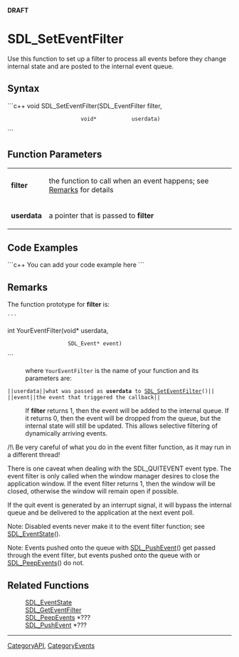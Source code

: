 <!-- pragma section-numbers off -->
<!-- pragma camelcase off -->
'''DRAFT'''

= SDL_SetEventFilter =
Use this function to set up a filter to process all events before they change internal state and are posted to the internal event queue.


== Syntax ==
```c++
void SDL_SetEventFilter(SDL_EventFilter filter,
                        void*           userdata)
```

== Function Parameters ==
{|
|'''filter'''
|the function to call when an event happens; see [[#Remarks|Remarks]] for details
|-
|'''userdata'''
|a pointer that is passed to '''filter'''
|}

== Code Examples ==
```c++
You can add your code example here
```

== Remarks ==
<!-- #The following is included on SDL_AddEventWatch and SDL_DelEventWatch.  Any changes between these comments will be reflected on those pages.  Please use caution when editing.  Start Include here. -->

The function prototype for '''filter''' is:
 ```
int YourEventFilter(void*      userdata,
                    SDL_Event* event)
```
<!-- #End Include here -->
: where <code>YourEventFilter</code> is the name of your function and its parameters are:
 ||<code>userdata</code>||what was passed as '''userdata''' to [[SDL_SetEventFilter]]()||
 ||<code>event</code>||the event that triggered the callback||

: If '''filter''' returns 1, then the event will be added to the internal queue.  If it returns 0, then the event will be dropped from the queue, but the internal state will still be updated.  This allows selective filtering of dynamically arriving events.

/!\ Be very careful of what you do in the event filter function, as it may run in a different thread!

There is one caveat when dealing with the SDL_QUITEVENT event type.  The event filter is only called when the window manager desires to close the application window.  If the event filter returns 1, then the window will be closed, otherwise the window will remain open if possible.

If the quit event is generated by an interrupt signal, it will bypass the internal queue and be delivered to the application at the next event poll.

Note: Disabled events never make it to the event filter function; see [[SDL_EventState]]().

Note: Events pushed onto the queue with [[SDL_PushEvent]]() get passed through the event filter, but events pushed onto the queue with or [[SDL_PeepEvents]]() do not. 

== Related Functions ==
:[[SDL_EventState]]
:[[SDL_GetEventFilter]]
:[[SDL_PeepEvents]] *???
:[[SDL_PushEvent]] *???

----
[[CategoryAPI]], [[CategoryEvents]]
